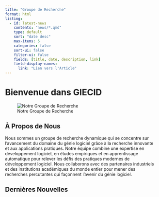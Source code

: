 ```yaml
---
title: "Groupe de Recherche"
format: html
listing:
  - id: latest-news
    contents: "news/*.qmd"
    type: default
    sort: "date desc"
    max-items: 5
    categories: false
    sort-ui: false
    filter-ui: false
    fields: [title, date, description, link]
    field-display-names:
      link: "Lien vers l'Article"
---
```


# Bienvenue dans GIECID

::: {.group-photo}
![Notre Groupe de Recherche](./assets/groupphoto.png "Photo du Groupe")
:::

## À Propos de Nous

Nous sommes un groupe de recherche dynamique qui se concentre sur l'avancement du domaine du génie logiciel grâce à la recherche innovante et aux applications pratiques. Notre équipe combine une expertise en développement logiciel, en études empiriques et en apprentissage automatique pour relever les défis des pratiques modernes de développement logiciel. Nous collaborons avec des partenaires industriels et des institutions académiques du monde entier pour mener des recherches percutantes qui façonnent l'avenir du génie logiciel.

## Dernières Nouvelles

::: {#latest-news}
:::

